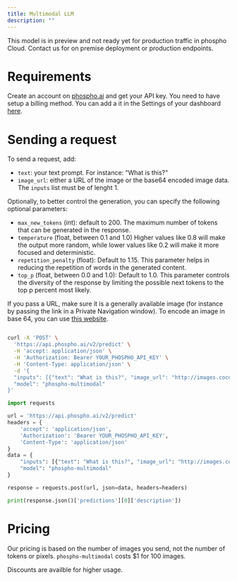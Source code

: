 ```yaml
---
title: Multimodal LLM
description: ""
---
```


<Note>
  This model is in preview and not ready yet for production traffic in phospho
  Cloud. Contact us for on premise deployment or production endpoints.
</Note>

# Requirements

Create an account on [phospho.ai](https://platform.phospho.ai) and get your API key.
You need to have setup a billing method. You can add a it in the Settings of your dashboard [here](https://platform.phospho.ai/org/settings/billing).

# Sending a request

To send a request, add:

- `text`: your text prompt. For instance: "What is this?"
- `image_url`: either a URL of the image or the base64 encoded image data.
  The `inputs` list must be of lenght 1.

Optionally, to better control the generation, you can specify the following optional parameters:

- `max_new_tokens` (int): default to 200. The maximum number of tokens that can be generated in the response.
- `temperature` (float, between 0.1 and 1.0) Higher values like 0.8 will make the output more random, while lower values like 0.2 will make it more focused and deterministic.
- `repetition_penalty` (float): Default to 1.15. This parameter helps in reducing the repetition of words in the generated content.
- `top_p` (float, between 0.0 and 1.0): Default to 1.0. This parameter controls the diversity of the response by limiting the possible next tokens to the top p percent most likely.

If you pass a URL, make sure it is a generally available image (for instance by passing the link in a Private Navigation window).
To encode an image in base 64, you can use [this website](https://base64.guru/converter/encode/image).

<CodeGroup>

```bash HTTP API

curl -X 'POST' \
  'https://api.phospho.ai/v2/predict' \
  -H 'accept: application/json' \
  -H 'Authorization: Bearer YOUR_PHOSPHO_API_KEY' \
  -H 'Content-Type: application/json' \
  -d '{
  "inputs": [{"text": "What is this?", "image_url": "http://images.cocodataset.org/val2017/000000039769.jpg"}],
  "model": "phospho-multimodal"
}'
```

```python Python
import requests

url = 'https://api.phospho.ai/v2/predict'
headers = {
    'accept': 'application/json',
    'Authorization': 'Bearer YOUR_PHOSPHO_API_KEY',
    'Content-Type': 'application/json'
}
data = {
    "inputs": [{"text": "What is this?", "image_url": "http://images.cocodataset.org/val2017/000000039769.jpg"}],
    "model": "phospho-multimodal"
}

response = requests.post(url, json=data, headers=headers)

print(response.json()['predictions'][0]['description'])

```

</CodeGroup>

# Pricing

Our pricing is based on the number of images you send, not the number of tokens or pixels.
`phospho-multimodal` costs $1 for 100 images.

Discounts are availble for higher usage.
